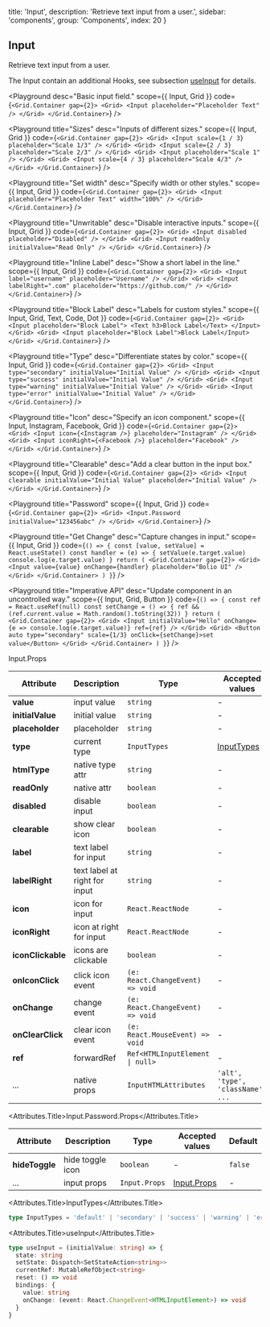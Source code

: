 
  title: 'Input',
  description: 'Retrieve text input from a user.',
  sidebar: 'components',
  group: 'Components',
  index: 20
}

## Input

Retrieve text input from a user.

The Input contain an additional Hooks, see subsection [useInput](/docs/hooks/use-input) for details.

<Playground
  desc="Basic input field."
  scope={{ Input, Grid }}
  code={`
<Grid.Container gap={2}>
  <Grid>
    <Input placeholder="Placeholder Text" />
  </Grid>
</Grid.Container>
`}
/>

<Playground
  title="Sizes"
  desc="Inputs of different sizes."
  scope={{ Input, Grid }}
  code={`
<Grid.Container gap={2}>
  <Grid>
    <Input scale={1 / 3} placeholder="Scale 1/3" />
  </Grid>
  <Grid>
    <Input scale={2 / 3} placeholder="Scale 2/3" />
  </Grid>
  <Grid>
    <Input placeholder="Scale 1" />
  </Grid>
  <Grid>
    <Input scale={4 / 3} placeholder="Scale 4/3" />
  </Grid>
</Grid.Container>
`}
/>

<Playground
  title="Set width"
  desc="Specify width or other styles."
  scope={{ Input, Grid }}
  code={`
<Grid.Container gap={2}>
  <Grid>
    <Input placeholder="Placeholder Text" width="100%" />
  </Grid>
</Grid.Container>
`}
/>

<Playground
  title="Unwritable"
  desc="Disable interactive inputs."
  scope={{ Input, Grid }}
  code={`
<Grid.Container gap={2}>
  <Grid>
    <Input disabled placeholder="Disabled" />
  </Grid>
  <Grid>
    <Input readOnly initialValue="Read Only" />
  </Grid>
</Grid.Container>
`}
/>

<Playground
  title="Inline Label"
  desc="Show a short label in the line."
  scope={{ Input, Grid }}
  code={`
<Grid.Container gap={2}>
  <Grid>
    <Input label="username" placeholder="Username" />
  </Grid>
  <Grid>
    <Input labelRight=".com" placeholder="https://github.com/" />
  </Grid>
</Grid.Container>
`}
/>

<Playground
  title="Block Label"
  desc="Labels for custom styles."
  scope={{ Input, Grid, Text, Code, Dot }}
  code={`
<Grid.Container gap={2}>
  <Grid>
    <Input placeholder="Block Label">
      <Text h3>Block Label</Text>
    </Input>
  </Grid>
  <Grid>
    <Input placeholder="Block Label">Block Label</Input>
  </Grid>
</Grid.Container>
`}
/>

<Playground
  title="Type"
  desc="Differentiate states by color."
  scope={{ Input, Grid }}
  code={`
<Grid.Container gap={2}>
  <Grid>
    <Input type="secondary" initialValue="Initial Value" />
  </Grid>
  <Grid>
    <Input type="success" initialValue="Initial Value" />
  </Grid>
  <Grid>
    <Input type="warning" initialValue="Initial Value" />
  </Grid>
  <Grid>
    <Input type="error" initialValue="Initial Value" />
  </Grid>
</Grid.Container>
`}
/>

<Playground
  title="Icon"
  desc="Specify an icon component."
  scope={{ Input, Instagram, Facebook, Grid }}
  code={`
<Grid.Container gap={2}>
  <Grid>
    <Input icon={<Instagram />} placeholder="Instagram" />
  </Grid>
  <Grid>
    <Input iconRight={<Facebook />} placeholder="Facebook" />
  </Grid>
</Grid.Container>
`}
/>

<Playground
  title="Clearable"
  desc="Add a clear button in the input box."
  scope={{ Input, Grid }}
  code={`
<Grid.Container gap={2}>
  <Grid>
    <Input
      clearable
      initialValue="Initial Value"
      placeholder="Initial Value"
    />
  </Grid>
</Grid.Container>
`}
/>

<Playground
  title="Password"
  scope={{ Input, Grid }}
  code={`
<Grid.Container gap={2}>
  <Grid>
    <Input.Password initialValue="123456abc" />
  </Grid>
</Grid.Container>
`}
/>

<Playground
  title="Get Change"
  desc="Capture changes in input."
  scope={{ Input, Grid }}
  code={`
() => {
  const [value, setValue] = React.useState()
  const handler = (e) => {
    setValue(e.target.value)
    console.log(e.target.value)
  }
  return (
    <Grid.Container gap={2}>
      <Grid>
        <Input value={value} onChange={handler} placeholder="Bolio UI" />
      </Grid>
    </Grid.Container>
  )
}
`}
/>

<Playground
  title="Imperative API"
  desc="Update component in an uncontrolled way."
  scope={{ Input, Grid, Button }}
  code={`
() => {
  const ref = React.useRef(null)
  const setChange = () => {
    ref && (ref.current.value = Math.random().toString(32))
  }
  return (
    <Grid.Container gap={2}>
      <Grid>
        <Input initialValue="Hello" onChange={e => console.log(e.target.value)} ref={ref} />
      </Grid>
      <Grid>
        <Button auto type="secondary" scale={1/3} onClick={setChange}>set value</Button>
      </Grid>
    </Grid.Container>
  )
}
`}
/>

<Attributes edit="/pages/docs/components/input.mdx">
<Attributes.Title>Input.Props</Attributes.Title>

| Attribute         | Description                   | Type                                           | Accepted values                   | Default   |
| ----------------- | ----------------------------- | ---------------------------------------------- | --------------------------------- | --------- |
| **value**         | input value                   | `string`                                       | -                                 | -         |
| **initialValue**  | initial value                 | `string`                                       | -                                 | -         |
| **placeholder**   | placeholder                   | `string`                                       | -                                 | -         |
| **type**          | current type                  | `InputTypes`                                   | [InputTypes](#inputtypes)         | `default` |
| **htmlType**      | native type attr              | `string`                                       | -                                 | `text`    |
| **readOnly**      | native attr                   | `boolean`                                      | -                                 | `false`   |
| **disabled**      | disable input                 | `boolean`                                      | -                                 | `false`   |
| **clearable**     | show clear icon               | `boolean`                                      | -                                 | `false`   |
| **label**         | text label for input          | `string`                                       | -                                 | -         |
| **labelRight**    | text label at right for input | `string`                                       | -                                 | -         |
| **icon**          | icon for input                | `React.ReactNode`                              | -                                 | -         |
| **iconRight**     | icon at right for input       | `React.ReactNode`                              | -                                 | -         |
| **iconClickable** | icons are clickable           | `boolean`                                      | -                                 | `false`   |
| **onIconClick**   | click icon event              | `(e: React.ChangeEvent) => void`               | -                                 | -         |
| **onChange**      | change event                  | `(e: React.ChangeEvent) => void`               | -                                 | -         |
| **onClearClick**  | clear icon event              | `(e: React.MouseEvent) => void`                | -                                 | -         |
| **ref**           | forwardRef                    | <Code>Ref<HTMLInputElement &#124; null></Code> | -                                 | -         |
| ...               | native props                  | `InputHTMLAttributes`                          | `'alt', 'type', 'className', ...` | -         |

<Attributes.Title>Input.Password.Props</Attributes.Title>

| Attribute      | Description      | Type          | Accepted values             | Default |
| -------------- | ---------------- | ------------- | --------------------------- | ------- |
| **hideToggle** | hide toggle icon | `boolean`     | -                           | `false` |
| ...            | input props      | `Input.Props` | [Input.Props](#input.props) | -       |

<Attributes.Title>InputTypes</Attributes.Title>

```ts
type InputTypes = 'default' | 'secondary' | 'success' | 'warning' | 'error'
```

<Attributes.Title>useInput</Attributes.Title>

```ts
type useInput = (initialValue: string) => {
  state: string
  setState: Dispatch<SetStateAction<string>>
  currentRef: MutableRefObject<string>
  reset: () => void
  bindings: {
    value: string
    onChange: (event: React.ChangeEvent<HTMLInputElement>) => void
  }
}
```

</Attributes>

